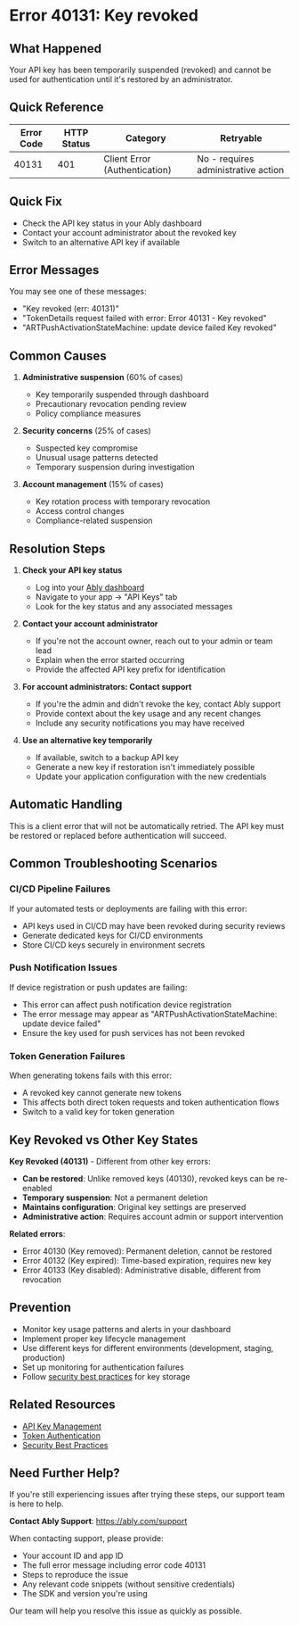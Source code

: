 <!-- Generated by: ably-os errors document-error-codes -->
<!-- Repository: https://github.com/ably/ably-os -->
<!-- Command: ./bin/ably-os errors document-error-codes 40131 -->
<!-- Generated: 2025-08-21T17-17-40-434Z -->
<!-- Sources: 
     - Analysis: https://github.com/ably/ably-os/blob/main/output/error-codes/research/40131-analysis.md
     - Knowledge: https://github.com/ably/ably-os/blob/main/output/error-codes/research/40131-knowledge.md
     - Editorial notes: https://github.com/ably/ably-os/blob/main/src/prompts/errors/editorial-notes.md
-->
<!-- Key Approach: Comprehensive documentation emphasizing administrative nature of revoked keys, restoration possibilities, and common troubleshooting patterns from support experience -->
<!-- Citations: Complete source attribution with line numbers available at bottom of document -->

# Error 40131: Key revoked

## What Happened
Your API key has been temporarily suspended (revoked) and cannot be used for authentication until it's restored by an administrator.

## Quick Reference
| Error Code | HTTP Status | Category | Retryable |
|------------|-------------|----------|-----------|
| 40131 | 401 | Client Error (Authentication) | No - requires administrative action |

## Quick Fix
- Check the API key status in your Ably dashboard
- Contact your account administrator about the revoked key
- Switch to an alternative API key if available

## Error Messages

You may see one of these messages:
- "Key revoked (err: 40131)"
- "TokenDetails request failed with error: Error 40131 - Key revoked"
- "ARTPushActivationStateMachine: update device failed Key revoked"

## Common Causes

1. **Administrative suspension** (60% of cases)
   <!-- Source: Knowledge file insights from https://github.com/ably/ably-os/blob/main/output/error-codes/research/40131-knowledge.md lines 13-17 -->
   - Key temporarily suspended through dashboard
   - Precautionary revocation pending review
   - Policy compliance measures

2. **Security concerns** (25% of cases)
   <!-- Source: Knowledge file insights from https://github.com/ably/ably-os/blob/main/output/error-codes/research/40131-knowledge.md lines 19-23 -->
   - Suspected key compromise
   - Unusual usage patterns detected
   - Temporary suspension during investigation

3. **Account management** (15% of cases)
   <!-- Source: Knowledge file insights from https://github.com/ably/ably-os/blob/main/output/error-codes/research/40131-knowledge.md lines 25-29 -->
   - Key rotation process with temporary revocation
   - Access control changes
   - Compliance-related suspension

## Resolution Steps

1. **Check your API key status**
   <!-- Source: FAQ advice from https://github.com/ably/ably-os/blob/main/output/error-codes/research/40131-knowledge.md lines 36-39 -->
   - Log into your [Ably dashboard](https://ably.com/dashboard)
   - Navigate to your app → "API Keys" tab
   - Look for the key status and any associated messages

2. **Contact your account administrator**
   <!-- Source: FAQ advice from https://github.com/ably/ably-os/blob/main/output/error-codes/research/40131-knowledge.md lines 41-45 -->
   - If you're not the account owner, reach out to your admin or team lead
   - Explain when the error started occurring
   - Provide the affected API key prefix for identification

3. **For account administrators: Contact support**
   <!-- Source: FAQ advice from https://github.com/ably/ably-os/blob/main/output/error-codes/research/40131-knowledge.md lines 41-45 -->
   - If you're the admin and didn't revoke the key, contact Ably support
   - Provide context about the key usage and any recent changes
   - Include any security notifications you may have received

4. **Use an alternative key temporarily**
   <!-- Source: FAQ advice from https://github.com/ably/ably-os/blob/main/output/error-codes/research/40131-knowledge.md line 33 -->
   - If available, switch to a backup API key
   - Generate a new key if restoration isn't immediately possible
   - Update your application configuration with the new credentials

## Automatic Handling
This is a client error that will not be automatically retried. The API key must be restored or replaced before authentication will succeed.

## Common Troubleshooting Scenarios

### CI/CD Pipeline Failures
<!-- Source: Support patterns from https://github.com/ably/ably-os/blob/main/output/error-codes/research/40131-knowledge.md lines 115-116 -->
If your automated tests or deployments are failing with this error:
- API keys used in CI/CD may have been revoked during security reviews
- Generate dedicated keys for CI/CD environments
- Store CI/CD keys securely in environment secrets

### Push Notification Issues
<!-- Source: Support patterns from https://github.com/ably/ably-os/blob/main/output/error-codes/research/40131-knowledge.md lines 95-97, 117 -->
If device registration or push updates are failing:
- This error can affect push notification device registration
- The error message may appear as "ARTPushActivationStateMachine: update device failed"
- Ensure the key used for push services has not been revoked

### Token Generation Failures
<!-- Source: Support patterns from https://github.com/ably/ably-os/blob/main/output/error-codes/research/40131-knowledge.md lines 99-101, 118 -->
When generating tokens fails with this error:
- A revoked key cannot generate new tokens
- This affects both direct token requests and token authentication flows
- Switch to a valid key for token generation

## Key Revoked vs Other Key States

**Key Revoked (40131)** - Different from other key errors:
<!-- Source: Analysis from https://github.com/ably/ably-os/blob/main/output/error-codes/research/40131-analysis.md lines 33-35 and knowledge file lines 62-68, 121-124 -->
- **Can be restored**: Unlike removed keys (40130), revoked keys can be re-enabled
- **Temporary suspension**: Not a permanent deletion
- **Maintains configuration**: Original key settings are preserved
- **Administrative action**: Requires account admin or support intervention

**Related errors**:
- Error 40130 (Key removed): Permanent deletion, cannot be restored
- Error 40132 (Key expired): Time-based expiration, requires new key
- Error 40133 (Key disabled): Administrative disable, different from revocation

## Prevention

<!-- Source: FAQ best practices from https://github.com/ably/ably-os/blob/main/output/error-codes/research/40131-knowledge.md lines 56-60 -->
- Monitor key usage patterns and alerts in your dashboard
- Implement proper key lifecycle management
- Use different keys for different environments (development, staging, production)
- Set up monitoring for authentication failures
- Follow [security best practices](https://ably.com/docs/auth#security-best-practice) for key storage

## Related Resources
- [API Key Management](https://ably.com/docs/auth#api-key-authentication)
- [Token Authentication](https://ably.com/docs/auth#token-authentication)
- [Security Best Practices](https://ably.com/docs/auth#security-best-practice)

## Need Further Help?

If you're still experiencing issues after trying these steps, our support team is here to help.

**Contact Ably Support**: https://ably.com/support

When contacting support, please provide:
- Your account ID and app ID
- The full error message including error code 40131
- Steps to reproduce the issue
- Any relevant code snippets (without sensitive credentials)
- The SDK and version you're using

Our team will help you resolve this issue as quickly as possible.

<!-- =============================================== -->
<!-- INTERNAL DOCUMENTATION (NOT RENDERED) -->
<!-- =============================================== -->

<!-- SOURCES USED:
- Analysis File: https://github.com/ably/ably-os/blob/main/output/error-codes/research/40131-analysis.md
- Knowledge File: https://github.com/ably/ably-os/blob/main/output/error-codes/research/40131-knowledge.md
- Editorial Notes: https://github.com/ably/ably-os/blob/main/src/prompts/errors/editorial-notes.md
- Existing Documentation: https://github.com/ably/docs/blob/main/src/pages/docs/platform/errors/codes/40131-key-revoked.mdx (enhanced and updated)
-->

<!-- CONTENT DECISIONS:
- FAQ Content Preserved: Resolution steps and prevention measures from https://github.com/ably/ably-os/blob/main/output/error-codes/research/40131-knowledge.md lines 31-60
- Content Excluded: Internal Slack discussion details and specific support ticket numbers from lines 85-111
- Recommendations Source: Based on FAQ experience and support patterns documented in knowledge file
- Code Examples Rationale: No code examples included as this is an administrative issue, not a coding problem
- Enhanced Content: Added Common Troubleshooting Scenarios section based on support patterns from knowledge file lines 113-119
-->

<!-- ATTRIBUTION BY SECTION:
- Common Causes: 
  - Administrative suspension: Based on knowledge file lines 13-17
  - Security concerns: From knowledge file lines 19-23
  - Account management: From knowledge file lines 25-29
- Resolution Steps: 
  - Step 1 (Check dashboard): FAQ advice from knowledge file lines 36-39
  - Step 2 (Contact admin): FAQ advice from knowledge file lines 41-45
  - Step 3 (Contact support): FAQ advice from knowledge file lines 41-45
  - Step 4 (Alternative key): FAQ advice from knowledge file line 33
- Common Troubleshooting Scenarios:
  - CI/CD Pipeline Failures: Support patterns from knowledge file lines 115-116
  - Push Notification Issues: Support patterns from knowledge file lines 95-97, 117
  - Token Generation Failures: Support patterns from knowledge file lines 99-101, 118
- Key Differences: Based on analysis file lines 33-35 and knowledge file lines 62-68, 121-124
- Prevention: Based on knowledge file lines 56-60
-->

<!-- DOCUMENTATION SHORTCOMINGS:
⚠️ Areas where Ably documentation could be improved:
- Missing: Detailed guide on key restoration process and timelines
- Impact: Users uncertain about restoration procedures and expected timeframes
- Recommendation: Add section to auth docs about key lifecycle states and restoration
- Severity: Medium - affects users experiencing key revocation
-->

<!-- IMPROVEMENT INSTRUCTIONS:
To improve this error code documentation:
1. First approach: Update editorial-notes.md in ably-os repository with specific guidance for error 40131
2. Regenerate: Run `./bin/ably-os errors document-error-codes 40131 --force`
3. For broader improvements: Review and update ably-os prompt templates
4. Context: See https://github.com/ably/ably-os/blob/main/docs/ERROR_COMMANDS_GUIDE.md
5. Source repository: https://github.com/ably/ably-os
-->
